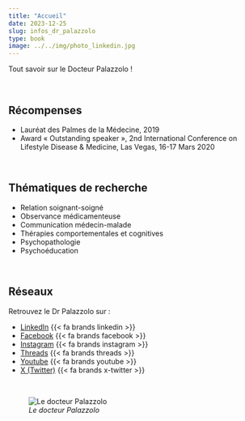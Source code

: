 ```yaml
---
title: "Accueil"
date: 2023-12-25
slug: infos_dr_palazzolo
type: book
image: ../../img/photo_linkedin.jpg
---
```


Tout savoir sur le Docteur Palazzolo !

<br>

## Récompenses

- Lauréat des Palmes de la Médecine, 2019
- Award « Outstanding speaker », 2nd International Conference on Lifestyle Disease & Medicine, Las Vegas,
16-17 Mars 2020

<br>

## Thématiques de recherche

- Relation soignant-soigné
- Observance médicamenteuse
- Communication médecin-malade
- Thérapies comportementales et cognitives
- Psychopathologie
- Psychoéducation

<br>

## Réseaux

Retrouvez le Dr Palazzolo sur :

- [LinkedIn](https://www.linkedin.com/in/jerome-palazzolo/)  {{< fa brands linkedin >}}
- [Facebook](https://www.facebook.com/DrPalazzolo/)  {{< fa brands facebook >}}
- [Instagram](https://www.instagram.com/palazz06/)  {{< fa brands instagram >}}
- [Threads](https://www.threads.net/@palazz06)  {{< fa brands threads >}}
- [Youtube](https://www.youtube.com/channel/UCMF4Vhgt6gOYQaiE2jlKoHw)  {{< fa brands youtube >}}
- [X (Twitter)](https://twitter.com/palazz06)  {{< fa brands x-twitter >}}

<br>

![_Le docteur Palazzolo_](../../img/photo_linkedin.jpg)
